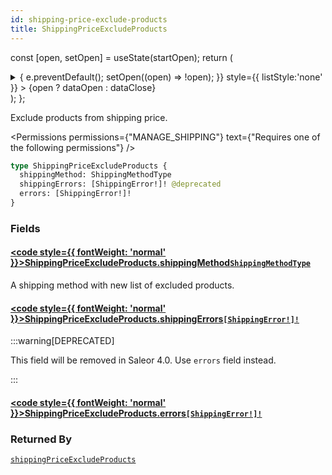 ```yaml
---
id: shipping-price-exclude-products
title: ShippingPriceExcludeProducts
---
```






const [open, setOpen] = useState(startOpen);
return (
<details {...(open ? { open: true } : {})} className="details" style={{ border:'none', boxShadow:'none', background:'var(--ifm-background-color)' }}>
<summary
onClick={(e) => {
e.preventDefault();
setOpen((open) => !open);
}}
style={{ listStyle:'none' }} >
{open ? dataOpen : dataClose}
</summary>
{open && children}
</details>
);
};

Exclude products from shipping price.


<Permissions permissions={"MANAGE_SHIPPING"} text={"Requires one of the following permissions"} />


```graphql
type ShippingPriceExcludeProducts {
  shippingMethod: ShippingMethodType
  shippingErrors: [ShippingError!]! @deprecated
  errors: [ShippingError!]!
}
```

### Fields

#### [<code style={{ fontWeight: 'normal' }}>ShippingPriceExcludeProducts.<b>shippingMethod</b></code>](#)<Bullet />[`ShippingMethodType`](../../../api-reference/shipping/objects/shipping-method-type.mdx) <Badge class="badge badge--secondary" text="object"/> <Badge class="badge badge--secondary" text="shipping"/>

A shipping method with new list of excluded products.

#### [<code style={{ fontWeight: 'normal' }}>ShippingPriceExcludeProducts.<b>shippingErrors</b></code>](#)<Bullet />[`[ShippingError!]!`](../../../api-reference/shipping/objects/shipping-error.mdx) <Badge class="badge badge--deprecated badge--secondary" text="deprecated"/> <Badge class="badge badge--secondary" text="non-null"/> <Badge class="badge badge--secondary" text="object"/> <Badge class="badge badge--secondary" text="shipping"/>

:::warning[DEPRECATED]

This field will be removed in Saleor 4.0. Use `errors` field instead.

:::

#### [<code style={{ fontWeight: 'normal' }}>ShippingPriceExcludeProducts.<b>errors</b></code>](#)<Bullet />[`[ShippingError!]!`](../../../api-reference/shipping/objects/shipping-error.mdx) <Badge class="badge badge--secondary" text="non-null"/> <Badge class="badge badge--secondary" text="object"/> <Badge class="badge badge--secondary" text="shipping"/>

### Returned By

[`shippingPriceExcludeProducts`](../../../api-reference/shipping/mutations/shipping-price-exclude-products.mdx) <Badge class="badge badge--secondary" text="mutation"/>

